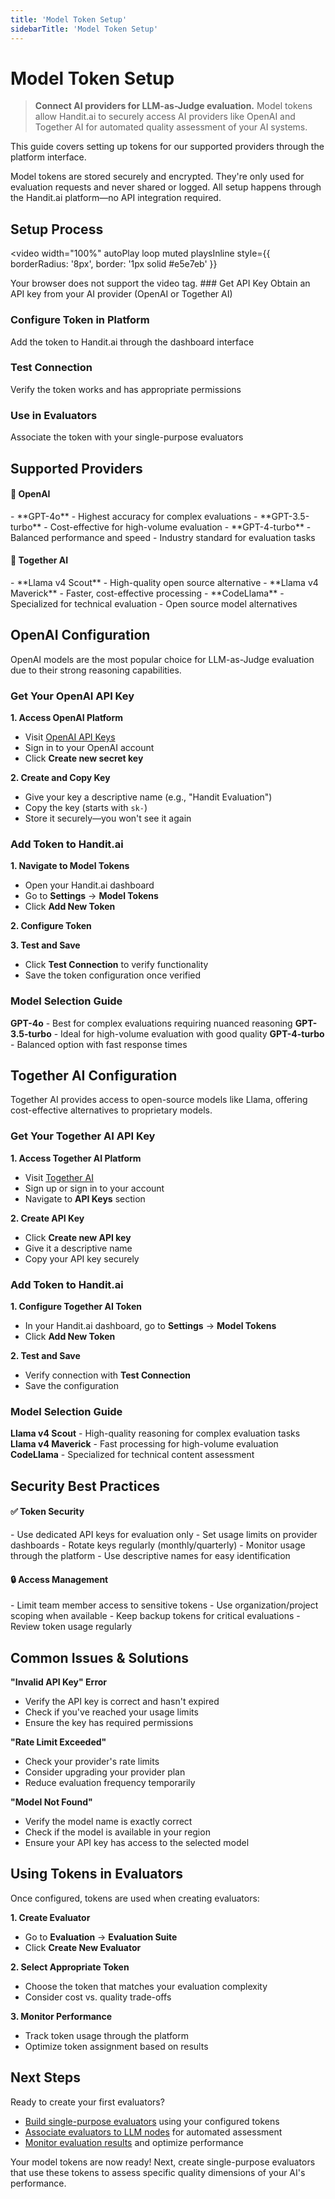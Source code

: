 ```yaml
---
title: 'Model Token Setup'
sidebarTitle: 'Model Token Setup'
---
```



# Model Token Setup

> **Connect AI providers for LLM-as-Judge evaluation.** Model tokens allow Handit.ai to securely access AI providers like OpenAI and Together AI for automated quality assessment of your AI systems.

This guide covers setting up tokens for our supported providers through the platform interface.

<Callout type="info">
  Model tokens are stored securely and encrypted. They're only used for evaluation requests and never shared or logged. All setup happens through the Handit.ai platform—no API integration required.
</Callout>

## Setup Process

<video 
  width="100%" 
  autoPlay 
  loop 
  muted 
  playsInline
  style={{ borderRadius: '8px', border: '1px solid #e5e7eb' }}
>
  <source src="/assets/quickstart/model_token.mp4" type="video/mp4" />
  Your browser does not support the video tag.
</video>

<Steps>
### Get API Key
Obtain an API key from your AI provider (OpenAI or Together AI)

### Configure Token in Platform
Add the token to Handit.ai through the dashboard interface

### Test Connection
Verify the token works and has appropriate permissions

### Use in Evaluators
Associate the token with your single-purpose evaluators
</Steps>

## Supported Providers

<div className="grid grid-cols-2 gap-4 mt-4">
  <div>
    <h4>🤖 OpenAI</h4>
    - **GPT-4o** - Highest accuracy for complex evaluations
    - **GPT-3.5-turbo** - Cost-effective for high-volume evaluation
    - **GPT-4-turbo** - Balanced performance and speed
    - Industry standard for evaluation tasks
  </div>
  <div>
    <h4>🦙 Together AI</h4>
    - **Llama v4 Scout** - High-quality open source alternative
    - **Llama v4 Maverick** - Faster, cost-effective processing
    - **CodeLlama** - Specialized for technical evaluation
    - Open source model alternatives
  </div>
</div>

## OpenAI Configuration

OpenAI models are the most popular choice for LLM-as-Judge evaluation due to their strong reasoning capabilities.

### Get Your OpenAI API Key

**1. Access OpenAI Platform**
- Visit [OpenAI API Keys](https://platform.openai.com/api-keys)
- Sign in to your OpenAI account
- Click **Create new secret key**

**2. Create and Copy Key**
- Give your key a descriptive name (e.g., "Handit Evaluation")
- Copy the key (starts with `sk-`)
- Store it securely—you won't see it again

### Add Token to Handit.ai

**1. Navigate to Model Tokens**
- Open your Handit.ai dashboard
- Go to **Settings** → **Model Tokens**
- Click **Add New Token**

**2. Configure Token**

**3. Test and Save**
- Click **Test Connection** to verify functionality
- Save the token configuration once verified

### Model Selection Guide

**GPT-4o** - Best for complex evaluations requiring nuanced reasoning
**GPT-3.5-turbo** - Ideal for high-volume evaluation with good quality
**GPT-4-turbo** - Balanced option with fast response times

## Together AI Configuration

Together AI provides access to open-source models like Llama, offering cost-effective alternatives to proprietary models.

### Get Your Together AI API Key

**1. Access Together AI Platform**
- Visit [Together AI](https://api.together.xyz/)
- Sign up or sign in to your account
- Navigate to **API Keys** section

**2. Create API Key**
- Click **Create new API key**
- Give it a descriptive name
- Copy your API key securely

### Add Token to Handit.ai

**1. Configure Together AI Token**
- In your Handit.ai dashboard, go to **Settings** → **Model Tokens**
- Click **Add New Token**

**2. Test and Save**
- Verify connection with **Test Connection**
- Save the configuration

### Model Selection Guide

**Llama v4 Scout** - High-quality reasoning for complex evaluation tasks
**Llama v4 Maverick** - Fast processing for high-volume evaluation
**CodeLlama** - Specialized for technical content assessment

## Security Best Practices

<div className="grid grid-cols-2 gap-4 mt-4">
  <div>
    <h4>✅ Token Security</h4>
    - Use dedicated API keys for evaluation only
    - Set usage limits on provider dashboards
    - Rotate keys regularly (monthly/quarterly)
    - Monitor usage through the platform
    - Use descriptive names for easy identification
  </div>
  <div>
    <h4>🔒 Access Management</h4>
    - Limit team member access to sensitive tokens
    - Use organization/project scoping when available
    - Keep backup tokens for critical evaluations
    - Review token usage regularly
  </div>
</div>

## Common Issues & Solutions

**"Invalid API Key" Error**
- Verify the API key is correct and hasn't expired
- Check if you've reached your usage limits
- Ensure the key has required permissions

**"Rate Limit Exceeded"**
- Check your provider's rate limits
- Consider upgrading your provider plan
- Reduce evaluation frequency temporarily

**"Model Not Found"**
- Verify the model name is exactly correct
- Check if the model is available in your region
- Ensure your API key has access to the selected model

## Using Tokens in Evaluators

Once configured, tokens are used when creating evaluators:

**1. Create Evaluator**
- Go to **Evaluation** → **Evaluation Suite**
- Click **Create New Evaluator**

**2. Select Appropriate Token**
- Choose the token that matches your evaluation complexity
- Consider cost vs. quality trade-offs

**3. Monitor Performance**
- Track token usage through the platform
- Optimize token assignment based on results

## Next Steps

Ready to create your first evaluators?

- [Build single-purpose evaluators](/evaluation/guide/custom_evaluators) using your configured tokens
- [Associate evaluators to LLM nodes](/evaluation/guide/llm_assignment) for automated assessment
- [Monitor evaluation results](/evaluation/guide/evaluation_results) and optimize performance

<Callout type="success">
  Your model tokens are now ready! Next, create single-purpose evaluators that use these tokens to assess specific quality dimensions of your AI's performance.
</Callout> 